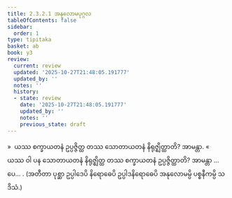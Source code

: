 ```yaml
---
title: 2.3.2.1 အနုလောမပုဂ္ဂလ
tableOfContents: false
sidebar:
  order: 1
type: tipitaka
basket: ab
book: y3
review:
  current: review
  updated: '2025-10-27T21:48:05.191777'
  updated_by: ''
  notes: ''
  history:
  - state: review
    date: '2025-10-27T21:48:05.191777'
    updated_by: ''
    notes: ''
    previous_state: draft
---
```



<ReviewStatus review={frontmatter.review} showDetails={true} />

<HypothesisAnnotation frontmatter={frontmatter} />

<DynamicBreadcrumb />

<Division number="210" book="y3" e="ch" v="33" p="173">

<Paragraph number="1656" book="y3">
»  ယဿ စက္ခာယတနံ ဥပ္ပဇ္ဇိတ္ထ တဿ သောတာယတနံ နိရုဇ္ဈိတ္ထာတိ? အာမန္တာ.
</Paragraph>

<Paragraph number="1657" book="y3">
«  ယဿ ဝါ ပန သောတာယတနံ နိရုဇ္ဈိတ္ထ တဿ စက္ခာယတနံ ဥပ္ပဇ္ဇိတ္ထာတိ? အာမန္တာ …ပေ… .
</Paragraph>

<Paragraph number="1658" book="y3">
(အတီတာ ပုစ္ဆာ ဥပ္ပါဒေပိ နိရောဓေပိ ဥပ္ပါဒနိရောဓေပိ အနုလောမမ္ပိ ပစ္စနီကမ္ပိ သဒိသံ.)
</Paragraph>
</Division>
